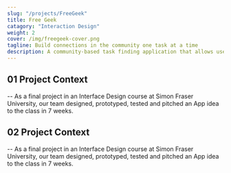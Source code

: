 ```yaml
---
slug: "/projects/FreeGeek"
title: Free Geek
catagory: "Interaction Design"
weight: 2
cover: /img/freegeek-cover.png
tagline: Build connections in the community one task at a time
description: A community-based task finding application that allows users to help their community members with household chores.
---
```


## 01 Project Context

-- As a final project in an Interface Design course at Simon Fraser University, our team designed, prototyped, tested and pitched an App idea to the class in 7 weeks.


## 02 Project Context

-- As a final project in an Interface Design course at Simon Fraser University, our team designed, prototyped, tested and pitched an App idea to the class in 7 weeks.
